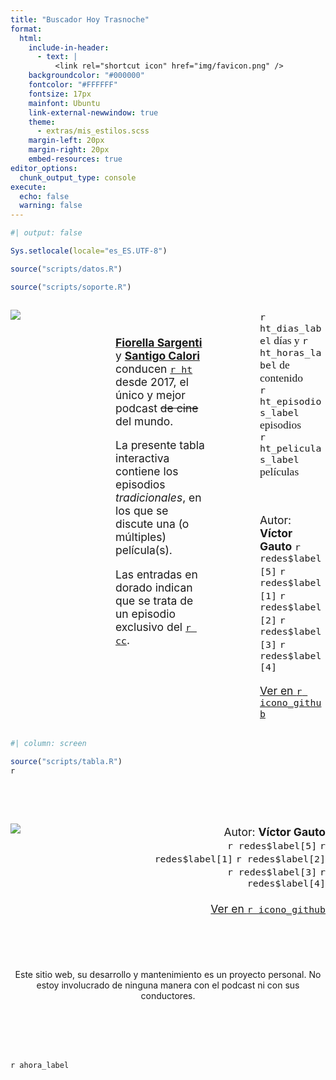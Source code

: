 ```yaml
---
title: "Buscador Hoy Trasnoche"
format:
  html:
    include-in-header: 
      - text: |
          <link rel="shortcut icon" href="img/favicon.png" />
    backgroundcolor: "#000000"
    fontcolor: "#FFFFFF"
    fontsize: 17px
    mainfont: Ubuntu
    link-external-newwindow: true
    theme: 
      - extras/mis_estilos.scss
    margin-left: 20px
    margin-right: 20px
    embed-resources: true
editor_options: 
  chunk_output_type: console
execute: 
  echo: false
  warning: false
---
```


```r
#| output: false

Sys.setlocale(locale="es_ES.UTF-8")

source("scripts/datos.R")

source("scripts/soporte.R")
```

::::: column-screen
:::: {.columns .v-center-container}
::: {.column width="20%"}
![](img/logo.jpeg)
:::

::: {.column width="10%"}
:::

::: {.column width="35%"}
<div style='font-size:1.25em'>
<br>

[<b>Fiorella Sargenti</b>](https://www.instagram.com/fiosargenti) y [<b>Santigo Calori</b>](https://www.instagram.com/sancalori/) conducen [`r ht`](https://open.spotify.com/show/6C4MdNWQSPhmzBlIVau30e) desde 2017, el único y mejor podcast <span style='text-decoration: line-through; text-decoration-color:`r cr`;'>de cine</span> del mundo.

<!-- En total han generado `r ht_dias_label` días y `r ht_horas_label` de contenido, con `r ht_episodios_label` episodios y `r ht_peliculas_label` películas. -->

La presente tabla interactiva contiene los episodios <i>tradicionales</i>, en los que se discute una (o múltiples) película(s).

Las entradas en <span style='color:`r ca`'>dorado</span> indican que se trata de un episodio exclusivo del [`r cc`](https://hoytrasnoche.com/vip/).

<br>

</div>

:::

::: {.column width="10%"}
:::

::: {.column width="25%"}
<div style='font-size:1.25em; text-align: left'>
<span style='font-family: JetBrains Mono'>
`r ht_dias_label` días y `r ht_horas_label` de contenido<br>
`r ht_episodios_label` episodios<br>
`r ht_peliculas_label` películas
</span>

<br>

Autor: <b>Víctor Gauto</b> `r redes$label[5]` `r redes$label[1]` `r redes$label[2]` `r redes$label[3]` `r redes$label[4]`
<br>

[<span style="color: `r cg4`">Ver en `r icono_github`</span>](`r link_repositorio`)

</div>

:::

::::
:::::

```r
#| column: screen

source("scripts/tabla.R")
r
```

<br> <br>

::: column-body-outset
::: {.columns .v-center-container}
::: {.column width="30%"}
![](img/logo.jpeg)
:::

::: {.column width="10%"}
:::

::: {.column width="60%"}
<div style='font-size:1.25em'>
<p style='text-align:right;'>Autor: <b>Víctor Gauto</b><br>
`r redes$label[5]` `r redes$label[1]` `r redes$label[2]` `r redes$label[3]` `r redes$label[4]`<br><br>
[<span style="color: `r cg4`">Ver en `r icono_github`</span>](`r link_repositorio`)</p>
</div>
:::
:::
:::

<br>
<br>
<br>
<br>
<center style='color:`r cg4`'>Este sitio web, su desarrollo y mantenimiento es un proyecto personal. No estoy involucrado de ninguna manera con el podcast ni con sus conductores.</center>

<br>
<br>
<br>
<br>

::: {.column-screen}
<span style='font-family:JetBrains Mono;'>`r ahora_label`</span>
:::

<!-- botón para ir arriba -->

```{=html}
<!DOCTYPE html>
<html>
<head>
<style>
#miBoton {
  display: none;
  position: fixed;
  bottom: 20px;
  right: 30px;
  z-index: 9999; /* aseguro que el botón esté encima de la tabla */
  border: none;
  outline: none;
  background-color: `r cr`;
  color: `r cb`;
  cursor: pointer;
  padding: 15px;
  border-radius: 50%; /* el botón es circular */
}

/* estilo del botón al pasar el mouse */
#miBoton:hover {
  background-color: `r ca`;
  color: `r cn`;
}
</style>
</head>
<body>

<button onclick="topFunction()" id="miBoton">`r icono_flecha`</button>

<script>

// botón
var mybutton = document.getElementById("miBoton");

// cuando bajo 500px aparece el botón
window.onscroll = function() {scrollFunction()};

function scrollFunction() {
  if (document.body.scrollTop > 500 || document.documentElement.scrollTop > 500) {
    mybutton.style.display = "block";
  } else {
    mybutton.style.display = "none";
  }
}

// cuando hago click en el botón se mueve hacia el tope del sitio
function topFunction() {
  document.body.scrollTop = 0;
  document.documentElement.scrollTop = 0;
}
</script>

</body>
</html>
```